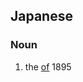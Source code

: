 ==Japanese==
{{ja-kanjitab|さん|こく|k2=ごく|かん|しょう|yomi=on}}

===Noun===
{{ja-noun|さんごくかんしょう}}

# the {{w|Triple Intervention}} [[of]] 1895